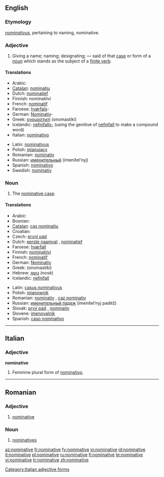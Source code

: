 ==English==

===Etymology===
{{L.}} ''[[nominativus]]'', pertaining to naming, nominative.

===Adjective===
{{en-adj}}

# {{grammar}} Giving a name; naming; designating; — said of that [[case]] or form of a [[noun]] which stands as the subject of a [[finite verb]].

====Translations====
{{trans-top|giving a name, naming; designating}}
*Arabic: {{ARchar|[[مرفوع|مَرْفُوع]]}} {{unicode|(marfúːʕ)}} {{m}}
*[[Catalan]]: [[nominatiu]] {{m}}
*Dutch: [[nominatief]] {{m}}
*Finnish: nominatiivi
*French: [[nominatif]] {{m}}
*Faroese: [[hvørfall|hvørfals]]-
*German: [[Nominativ]]-
*Greek: [[ονομαστική]] (onomastikí) {{f}}
*Icelandic: [[nefnifall|nefnifalls-]] (using the genitive of [[nefnifall]] to make a compound word)
*Italian: [[nominativo]] {{m}}
{{trans-mid}}
*Latin: [[nominativus]] {{m}}
*Polish: [[mianujący]] {{m}}
*Romanian: [[nominativ]]
*Russian: [[именительный]] (imenítel’nyj) {{m}}
*Spanish: [[nominativo]] {{m}}
*Swedish: [[nominativ]]
{{trans-bottom}}

===Noun===
{{en-noun}}

# The [[nominative case]].

====Translations====
{{trans-top|the nominative case}}
*Arabic: {{ARchar|[[حالة الرفع|حَالةُ الرَّفْع]]}} {{unicode|(ħáːltu r-ráfʕu)}} {{f}}
*Bosnian: {{t-|bs|nominativ|m}}
*[[Catalan]]: [[cas nominatiu]] {{m}}
*Croatian: {{t-|hr|nominativ|m}}
*Czech: [[první pád]] {{m}}
*Dutch: [[eerste naamval]] {{m}}, [[nominatief]] {{m}}
*Faroese: [[hvørfall]] {{n}}
*Finnish: [[nominatiivi]]
*French: [[nominatif]] {{m}}
*German: [[Nominativ]] {{m}}
*Greek: {{t|el|ονομαστική|f|}} (onomastikí)
*Hebrew: [[נושא]] (nosé) {{m}}
*Icelandic: [[nefnifall]] {{n}}
{{trans-mid}}
*Latin: [[casus nominativus]] {{m}}
*Polish: [[mianownik]] {{m}}
*Romanian: [[nominativ]] {{n}}, [[caz nominativ]] {{n}}
*Russian: [[именительный падеж]] (imenítel’nyj padéž) {{m}}
*Slovak: [[prvý pád]] {{m}}, [[nominatív]] {{m}}
*Slovene: [[imenovalnik]] {{m}}
*Spanish: [[caso nominativo]] {{m}}
{{trans-bottom}}

----

==Italian==

===Adjective===
'''nominative''' {{f}}

# Feminine plural form of [[nominativo]].

[[Category:Italian adjective forms]]

----

==Romanian==

===Adjective===
{{ro-adjform|fpl|nominativ}}

# [[#English|nominative]]

===Noun===
{{ro-pl|nominativ|gend=n}}

# [[nominatives]]

[[az:nominative]]
[[fr:nominative]]
[[fy:nominative]]
[[io:nominative]]
[[id:nominative]]
[[it:nominative]]
[[pl:nominative]]
[[ru:nominative]]
[[fi:nominative]]
[[te:nominative]]
[[vi:nominative]]
[[tr:nominative]]
[[zh:nominative]]